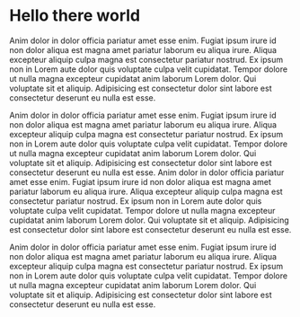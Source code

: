 # Hello there world

Anim dolor in dolor officia pariatur amet esse enim. Fugiat ipsum irure id non dolor aliqua est magna amet pariatur laborum eu aliqua irure. Aliqua excepteur aliquip culpa magna est consectetur pariatur nostrud. Ex ipsum non in Lorem aute dolor quis voluptate culpa velit cupidatat. Tempor dolore ut nulla magna excepteur cupidatat anim laborum Lorem dolor. Qui voluptate sit et aliquip. Adipisicing est consectetur dolor sint labore est consectetur deserunt eu nulla est esse.

Anim dolor in dolor officia pariatur amet esse enim. Fugiat ipsum irure id non dolor aliqua est magna amet pariatur laborum eu aliqua irure. Aliqua excepteur aliquip culpa magna est consectetur pariatur nostrud. Ex ipsum non in Lorem aute dolor quis voluptate culpa velit cupidatat. Tempor dolore ut nulla magna excepteur cupidatat anim laborum Lorem dolor. Qui voluptate sit et aliquip. Adipisicing est consectetur dolor sint labore est consectetur deserunt eu nulla est esse.
Anim dolor in dolor officia pariatur amet esse enim. Fugiat ipsum irure id non dolor aliqua est magna amet pariatur laborum eu aliqua irure. Aliqua excepteur aliquip culpa magna est consectetur pariatur nostrud. Ex ipsum non in Lorem aute dolor quis voluptate culpa velit cupidatat. Tempor dolore ut nulla magna excepteur cupidatat anim laborum Lorem dolor. Qui voluptate sit et aliquip. Adipisicing est consectetur dolor sint labore est consectetur deserunt eu nulla est esse.

Anim dolor in dolor officia pariatur amet esse enim. Fugiat ipsum irure id non dolor aliqua est magna amet pariatur laborum eu aliqua irure. Aliqua excepteur aliquip culpa magna est consectetur pariatur nostrud. Ex ipsum non in Lorem aute dolor quis voluptate culpa velit cupidatat. Tempor dolore ut nulla magna excepteur cupidatat anim laborum Lorem dolor. Qui voluptate sit et aliquip. Adipisicing est consectetur dolor sint labore est consectetur deserunt eu nulla est esse.
